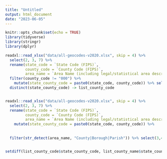 ```yaml
---
title: "Untitled"
output: html_document
date: "2023-06-05"
---
```


```r
knitr::opts_chunk$set(echo = TRUE)
library(tidyverse)
library(stringr)
library(dplyr)
```

```r
readxl::read_xlsx("data/all-geocodes-v2020.xlsx", skip = 4) %>% 
  select(2, 3, 7) %>% 
  rename(state_code = `State Code (FIPS)`,
         county_code = `County Code (FIPS)`,
         area_name = `Area Name (including legal/statistical area description)`) %>% 
  filter(county_code != "000") %>% 
    mutate(state_county_code = paste0(state_code, county_code)) %>% select(3, 4) %>% 
  distinct(state_county_code) -> list_county_code


readxl::read_xlsx("data/all-geocodes-v2020.xlsx", skip = 4) %>% 
  select(2, 3, 7) %>% 
  rename(state_code = `State Code (FIPS)`,
         county_code = `County Code (FIPS)`,
         area_name = `Area Name (including legal/statistical area description)`) %>% 
    mutate(state_county_code = paste0(state_code, county_code)) %>% 
  
  
  filter(str_detect(area_name, "County|Borough|Parish")) %>% select(3,4) 


setdiff(list_county_code$state_county_code, list_county_name$state_county_code)
```

